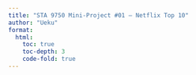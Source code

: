 ```yaml
---
title: "STA 9750 Mini-Project #01 — Netflix Top 10"
author: "Ueku"
format:
  html:
    toc: true
    toc-depth: 3
    code-fold: true
---
```

